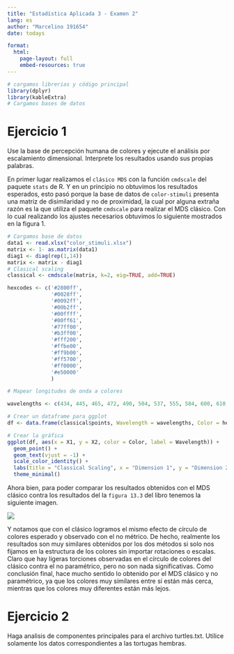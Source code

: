 ```yaml
---
title: "Estadística Aplicada 3 - Examen 2"
lang: es
author: "Marcelino 191654"
date: todays

format:
  html:
    page-layout: full
    embed-resources: true
---
```


```r
# cargamos librerias y código principal
library(dplyr)
library(kableExtra)
# Cargamos bases de datos
```

\newpage

# Ejercicio 1

Use la base de percepción humana de colores y ejecute el análisis por escalamiento dimensional. Interprete los resultados usando sus propias palabras.

En primer lugar realizamos el `clásico MDS` con la función `cmdscale` del paquete `stats` de R. Y en un principio no obtuvimos los resultados esperados, esto pasó porque la base de datos de `color-stimuli` presenta una matriz de disimilaridad y no de proximidad, la cual por alguna extraña razón es la que utiliza el paquete `cmdscale` para realizar el MDS clásico. Con lo cual realizando los ajustes necesarios obtuvimos lo siguiente mostrados en la figura 1.

```r
# Cargamos base de datos
data1 <- read.xlsx("color_stimuli.xlsx")
matrix <- 1- as.matrix(data1)
diag1 <- diag(rep(1,14))
matrix <- matrix - diag1
# Clasical scaling
classical <- cmdscale(matrix, k=2, eig=TRUE, add=TRUE)

hexcodes <- c('#2800ff', 
              '#0028ff',
              '#0092ff',
              '#00b2ff',
              '#00ffff',
              '#00ff61',
              '#77ff00',
              '#b3ff00',
              '#fff200',
              '#ffbe00',
              '#ff9b00',
              '#ff5700',
              '#ff0000',
              '#e50000'
              )

# Mapear longitudes de onda a colores 

wavelengths <- c(434, 445, 465, 472, 490, 504, 537, 555, 584, 600, 610, 628, 651, 674)

# Crear un dataframe para ggplot
df <- data.frame(classical$points, Wavelength = wavelengths, Color = hexcodes)

# Crear la gráfica
ggplot(df, aes(x = X1, y = X2, color = Color, label = Wavelength)) +
  geom_point() +
  geom_text(vjust = -1) +
  scale_color_identity() +
  labs(title = "Classical Scaling", x = "Dimension 1", y = "Dimension 2") +
  theme_minimal()

```

Ahora bien, para poder comparar los resultados obtenidos con el MDS clásico contra los resultados del la `figura 13.3` del libro tenemos la siguiente imagen.

![](non_metric_MDS.png)

Y notamos que con el clásico logramos el mismo efecto de círculo de colores esperado y observado con el no métrico. De hecho, realmente los resultados son muy similares obtenidos por los dos métodos si solo nos fijamos en la estructura de los colores sin importar rotaciones o escalas. Claro que hay ligeras torciones observadas en el círculo de colores del clásico contra el no paramétrico, pero no son nada significativas. Como conclusión final, hace mucho sentido lo obtenido por el MDS clásico y no paramétrico, ya que los colores muy similares entre sí están más cerca, mientras que los colores muy diferentes están más lejos. 


# Ejercicio 2

Haga analisis de componentes principales para el archivo turtles.txt. Utilice solamente los datos correspondientes a las tortugas hembras. 

